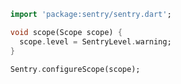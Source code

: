 ```dart
  import 'package:sentry/sentry.dart';

  void scope(Scope scope) {
    scope.level = SentryLevel.warning;
  }

  Sentry.configureScope(scope);
```
